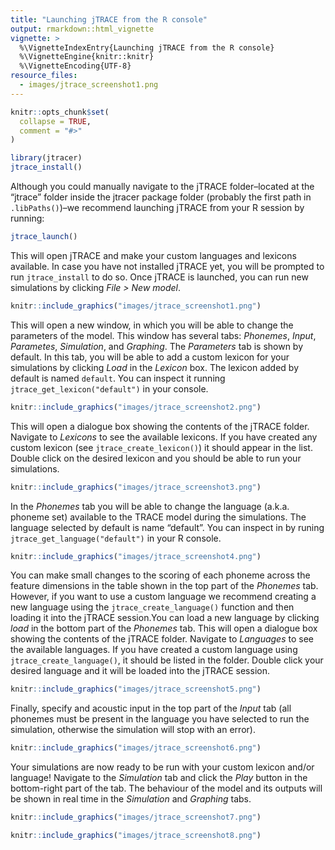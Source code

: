 ---
title: "Launching jTRACE from the R console"
output: rmarkdown::html_vignette
vignette: >
  %\VignetteIndexEntry{Launching jTRACE from the R console}
  %\VignetteEngine{knitr::knitr}
  %\VignetteEncoding{UTF-8}
resource_files:
  - images/jtrace_screenshot1.png
---

```{r, include = FALSE}
knitr::opts_chunk$set(
  collapse = TRUE,
  comment = "#>"
)
```

```{r setup}
library(jtracer)
jtrace_install()
```


Although you could manually navigate to the jTRACE folder--located at the "jtrace" folder inside the jtracer package folder (probably the first path in `.libPaths()`)--we recommend launching jTRACE from your R session by running:

```r
jtrace_launch()
```

This will open jTRACE and make your custom languages and lexicons available. In case you have not installed jTRACE yet, you will be prompted to run `jtrace_install` to do so. Once jTRACE is launched, you can run new simulations by clicking *File > New model*.


```{r jtrace_screenshot1, echo=FALSE, message=FALSE, warning=FALSE, paged.print=FALSE}
knitr::include_graphics("images/jtrace_screenshot1.png")
```

This will open a new window, in which you will be able to change the parameters of the model. This window has several tabs: *Phonemes*, *Input*, *Parametes*, *Simulation*, and *Graphing*. The *Parameters* tab is shown by default. In this tab, you will be able to add a custom lexicon for your simulations by clicking *Load* in the *Lexicon* box. The lexicon added by default is named `default`. You can inspect it running `jtrace_get_lexicon("default")` in your console.


```{r jtrace_screenshot2, echo=FALSE, message=FALSE, warning=FALSE, paged.print=FALSE}
knitr::include_graphics("images/jtrace_screenshot2.png")
```

This will open a dialogue box showing the contents of the jTRACE folder. Navigate to *Lexicons* to see the available lexicons. If you have created any custom lexicon (see `jtrace_create_lexicon()`) it should appear in the list. Double click on the desired lexicon and you should be able to run your simulations.

```{r jtrace_screenshot3, echo=FALSE, message=FALSE, warning=FALSE, paged.print=FALSE}
knitr::include_graphics("images/jtrace_screenshot3.png")
```

In the *Phonemes* tab you will be able to change the language (a.k.a. phoneme set) available to the TRACE model during the simulations. The language selected by default is name "default". You can inspect in by runing `jtrace_get_language("default")` in your R console.

```{r jtrace_screenshot4, echo=FALSE, message=FALSE, warning=FALSE, paged.print=FALSE}
knitr::include_graphics("images/jtrace_screenshot4.png")
```

You can make small changes to the scoring of each phoneme across the feature dimensions in the table shown in the top part of the *Phonemes* tab. However, if you want to use a custom language we recommend creating a new language using the `jtrace_create_language()` function and then loading it into the jTRACE session.You can load a new language by clicking *load* in the bottom part of the *Phonemes* tab. This will open a dialogue box showing the contents of the jTRACE folder. Navigate to *Languages* to see the available languages. If you have created a custom language using `jtrace_create_language()`, it should be listed in the folder. Double click your desired language and it will be loaded into the jTRACE session.

```{r jtrace_screenshot5, echo=FALSE, message=FALSE, warning=FALSE, paged.print=FALSE}
knitr::include_graphics("images/jtrace_screenshot5.png")
```


Finally, specify and acoustic input in the top part of the *Input* tab (all phonemes must be present in the language you have selected to run the simulation, otherwise the simulation will stop with an error).

```{r jtrace_screenshot6, echo=FALSE, message=FALSE, warning=FALSE, paged.print=FALSE}
knitr::include_graphics("images/jtrace_screenshot6.png")
```


Your simulations are now ready to be run with your custom lexicon and/or language! Navigate to the *Simulation* tab and click the *Play* button in the bottom-right part of the tab. The behaviour of the model and its outputs will be shown in real time in the *Simulation* and *Graphing* tabs.

```{r jtrace_screenshot7, echo=FALSE, message=FALSE, warning=FALSE, paged.print=FALSE}
knitr::include_graphics("images/jtrace_screenshot7.png")
```

```{r jtrace_screenshot8, echo=FALSE, message=FALSE, warning=FALSE, paged.print=FALSE}
knitr::include_graphics("images/jtrace_screenshot8.png")
```
